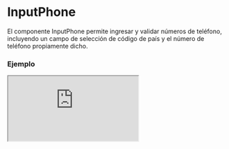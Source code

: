 # InputPhone

El componente InputPhone permite ingresar y validar números de teléfono, incluyendo un campo de selección de código de país y el número de teléfono propiamente dicho.


### Ejemplo

<Iframe minHeightIframe="30dvh" src="https://fenextjs-component-storybook.vercel.app/iframe.html?args=&id=input-inputphone--index&viewMode=story" />

### Importacion

Para importar el componente InputPhone, se puede hacer desde fenextjs

```tsx copy
import { InputPhone } from "fenextjs";
```

### Parametros

| Parametro | Tipo | Requerido | Default | Descripcion |
| --------- | ---- | --------- | ------- | ----------- |
| classNameSelectCode | InputSelectClassProps | no | undefined | Clase CSS para personalizar el contenedor del campo de selección del código de país. |
| classNameInputNumber | InputTextClassProps | no | undefined | Clase CSS para personalizar el contenedor del campo de número de teléfono. |
| classNamePhone | string | no | '' | Clase CSS para personalizar el contenedor principal del componente InputPhone. |
| classNamePhoneCode | string | no | '' | Clase CSS para personalizar el contenedor del código de país. |
| classNamePhoneLabel | string | no | '' | Clase CSS para personalizar el label del componente InputPhone. |
| classNamePhoneNumber | string | no | '' | Clase CSS para personalizar el contenedor del número de teléfono. |
| classNameError | string | no | '' | Clase CSS para personalizar el contenedor del mensaje de error. |
| disabledSelectCode | boolean | no | false | Deshabilita la selección del código de país. |
| placeholderCode | string | no | '+57' | Placeholder para el campo del código de país. |
| placeholder | string | no | 'xxx-xx-xx-xxxx' | Placeholder para el campo del número de teléfono. |
| defaultCode | string | no | '+57' | Código de país por defecto. |
| defaultValue | Partial\<PhoneProps\> | no | undefined | Valor por defecto para el número de teléfono. |
| value | Partial\<PhoneProps\> | no | undefined | Valor controlado del número de teléfono. |
| onChange | function | no | undefined | Función que se ejecuta al cambiar el valor del número de teléfono. |
| validator | FenextjsValidatorClass\<PhoneProps\> | no | undefined | Validador personalizado para el número de teléfono. |

### Storybook

Para ver el storybook del componente lo puede hacer con este [link](https://fenextjs-component-storybook.vercel.app/?path=/story/input-inputphone--index)

### Usos

- Básico

```tsx copy
<InputPhone />
```

- Con valor por defecto

```tsx copy
<InputPhone defaultValue={{ code: '+57', number: '1234567890' }} />
```

- Con validación personalizada

```tsx copy
<InputPhone validator={myPhoneValidator} />
```

